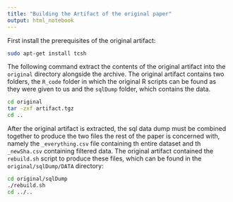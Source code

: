 ```yaml
---
title: "Building the Artifact of the original paper"
output: html_notebook
---
```


First install the prerequisites of the original artifact:

```bash
sudo apt-get install tcsh
```

The following command extract the contents of the original artifact into the `original` directory alongside the archive. The original artifact contains two folders, the `R_code` folder in which the original R scripts can be found as they were given to us and the `sqlDump` folder, which contains the data. 

```bash
cd original
tar -zxf artifact.tgz
cd ..
```

After the original artifact is extracted, the sql data dump must be combined together to produce the two files the rest of the paper is concerned with, namely the `_everything.csv` file containing th entire dataset and th `_newSha.csv` containing filtered data. The original artifact contained the `rebuild.sh` script to produce these files, which can be found in the `original/sqlDump/DATA` directory:

```bash
cd original/sqlDump
./rebuild.sh
cd ../..
```

